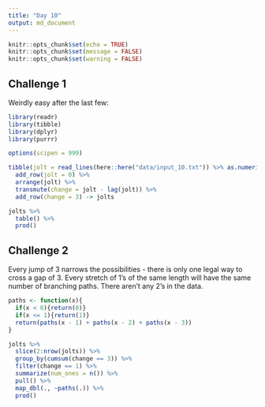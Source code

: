 ```yaml
---
title: "Day 10"
output: md_document
---
```


```r
knitr::opts_chunk$set(echo = TRUE)
knitr::opts_chunk$set(message = FALSE)
knitr::opts_chunk$set(warning = FALSE)
```

## Challenge 1

Weirdly easy after the last few:

```r
library(readr)
library(tibble)
library(dplyr)
library(purrr)

options(scipen = 999)

tibble(jolt = read_lines(here::here("data/input_10.txt")) %>% as.numeric()) %>% 
  add_row(jolt = 0) %>% 
  arrange(jolt) %>% 
  transmute(change = jolt - lag(jolt)) %>% 
  add_row(change = 3) -> jolts

jolts %>% 
  table() %>% 
  prod()
```

## Challenge 2

Every jump of 3 narrows the possibilities - there is only one legal way to cross a gap of 3. Every stretch of 1's of the same length will have the same number of branching paths. There aren't any 2's in the data. 

```r
paths <- function(x){
  if(x < 0){return(0)}
  if(x <= 1){return(1)}
  return(paths(x - 1) + paths(x - 2) + paths(x - 3))
}

jolts %>% 
  slice(2:nrow(jolts)) %>% 
  group_by(cumsum(change == 3)) %>% 
  filter(change == 1) %>% 
  summarize(num_ones = n()) %>% 
  pull() %>% 
  map_dbl(., ~paths(.)) %>% 
  prod()
```

